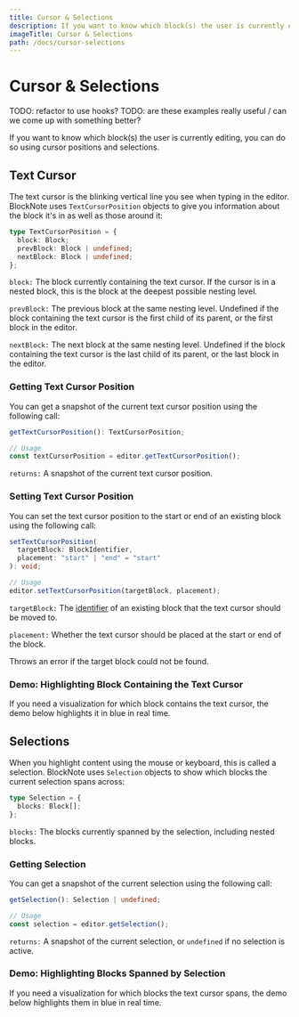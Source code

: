 ```yaml
---
title: Cursor & Selections
description: If you want to know which block(s) the user is currently editing, you can do so using cursor positions and selections.
imageTitle: Cursor & Selections
path: /docs/cursor-selections
---
```




# Cursor & Selections

TODO: refactor to use hooks?
TODO: are these examples really useful / can we come up with something better?

If you want to know which block(s) the user is currently editing, you can do so using cursor positions and selections.

## Text Cursor

The text cursor is the blinking vertical line you see when typing in the editor. BlockNote uses `TextCursorPosition` objects to give you information about the block it's in as well as those around it:

```typescript
type TextCursorPosition = {
  block: Block;
  prevBlock: Block | undefined;
  nextBlock: Block | undefined;
};
```

`block:` The block currently containing the text cursor. If the cursor is in a nested block, this is the block at the deepest possible nesting level.

`prevBlock:` The previous block at the same nesting level. Undefined if the block containing the text cursor is the first child of its parent, or the first block in the editor.

`nextBlock:` The next block at the same nesting level. Undefined if the block containing the text cursor is the last child of its parent, or the last block in the editor.

### Getting Text Cursor Position

You can get a snapshot of the current text cursor position using the following call:

```typescript
getTextCursorPosition(): TextCursorPosition;

// Usage
const textCursorPosition = editor.getTextCursorPosition();
```

`returns:` A snapshot of the current text cursor position.

### Setting Text Cursor Position

You can set the text cursor position to the start or end of an existing block using the following call:

```typescript
setTextCursorPosition(
  targetBlock: BlockIdentifier,
  placement: "start" | "end" = "start"
): void;

// Usage
editor.setTextCursorPosition(targetBlock, placement);
```

`targetBlock:` The [identifier](/docs/editor-api/manipulating-blocks#block-identifiers) of an existing block that the text cursor should be moved to.

`placement:` Whether the text cursor should be placed at the start or end of the block.

Throws an error if the target block could not be found.

### Demo: Highlighting Block Containing the Text Cursor

If you need a visualization for which block contains the text cursor, the demo below highlights it in blue in real time.

<Example name="cursor-selections/text-cursor-block" />

## Selections

When you highlight content using the mouse or keyboard, this is called a selection. BlockNote uses `Selection` objects to show which blocks the current selection spans across:

```typescript
type Selection = {
  blocks: Block[];
};
```

`blocks:` The blocks currently spanned by the selection, including nested blocks.

### Getting Selection

You can get a snapshot of the current selection using the following call:

```typescript
getSelection(): Selection | undefined;

// Usage
const selection = editor.getSelection();
```

`returns:` A snapshot of the current selection, or `undefined` if no selection is active.

### Demo: Highlighting Blocks Spanned by Selection

If you need a visualization for which blocks the text cursor spans, the demo below highlights them in blue in real time.

<Example name="cursor-selections/selection-blocks" />